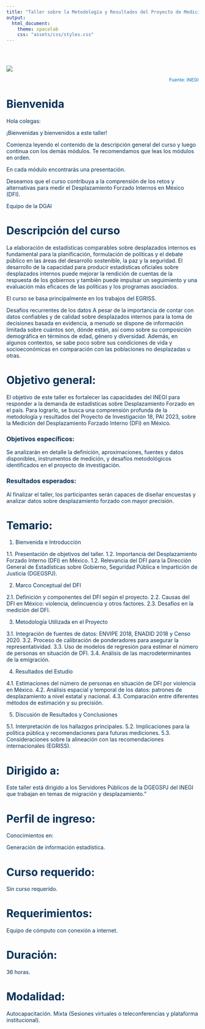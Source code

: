 ---
title: "Taller sobre la Metodología y Resultados del Proyecto de Medición del Desplazamiento Forzado Interno (DFI) en México"
output:
  html_document:
    theme: spacelab
    css: "assets/css/styles.css"
---
<style type="text/css">

.navbar {
  background-color: #0077C8; 
    border-color: #0077C8; 
}

  h1.title {
    color: black; /* Color del título, ajusta según tus necesidades */
  }

.title {
  display: none;
}
</style>
  <div style="color:#003057;">
  
  <div class="row" style="padding-top: 30px;">

  
  </div>
  <div class="row-sm-3">
  
  ![](imagenes/rotulo2.png)



</a>
  </div>
  
  <p style="text-align:right; font-size: 12px; color: #0077C8;">
  Fuente: INEGI
</p>


# **Bienvenida**

Hola colegas:

¡Bienvenidas y bienvenidos a este taller!

Comienza leyendo el contenido de la descripción general del curso y luego continua con los demás módulos. Te recomendamos que leas los módulos en orden.

En cada módulo encontrarás una presentación. 

<!-- la sección de seminarios web a continuación, encontrará enlaces a las grabaciones de 6 seminarios web realizados entre abril y mayo de 2024 como parte de un curso facilitado. Los seminarios web corresponden a cada uno de los módulos. Una vez que haya leído cada módulo, es posible que desee ver también la grabación del seminario web correspondiente, para obtener aún más información y detalles de las experiencias prácticas de diferentes países y agencias. -->

Deseamos que el curso contribuya a la comprensión de los retos y alternativas para medir el Desplazamiento Forzado Internos en México (DFI). 

Equipo de la DGAI


<!-- curso de aprendizaje electrónico sobre las Recomendaciones internacionales sobre estadísticas de desplazados internos. En este curso, aprenderá sobre la orientación y las mejores prácticas disponibles para la producción de estadísticas oficiales sobre desplazados internos , como se describe en las Recomendaciones internacionales sobre estadísticas de refugiados (IRRS), las Recomendaciones internacionales sobre estadísticas de desplazados internos (IRIS). Estas recomendaciones fueron aprobadas por la Comisión de Estadística de las Naciones Unidas en 2018, 2020 y 2023 respectivamente, y fueron desarrolladas por el Grupo de expertos sobre estadísticas de refugiados, desplazados internos y apatridia (EGRISS). -->
<!-- Este curso lo ayudará a mejorar la calidad de los datos sobre desplazados internos en su México.  -->

# **Descripción del curso**

La elaboración de estadísticas comparables sobre desplazados internos es fundamental para la planificación, formulación de políticas y el debate público en las áreas del desarrollo sostenible, la paz y la seguridad. El desarrollo de la capacidad para producir estadísticas oficiales sobre desplazados internos puede mejorar la rendición de cuentas de la respuesta de los gobiernos y también puede impulsar un seguimiento y una evaluación más eficaces de las políticas y los programas asociados.

El curso se basa principalmente en los trabajos del EGRISS.

Desafíos recurrentes de los datos 
A pesar de la importancia de contar con datos confiables y de calidad sobre desplazados internos para la toma de decisiones basada en evidencia, a menudo se dispone de información limitada sobre cuántos son, dónde están, así como sobre su composición demográfica en términos de edad, género y diversidad. Además, en algunos contextos, se sabe poco sobre sus condiciones de vida y socioeconómicas en comparación con las poblaciones no desplazadas u otras. 


# Objetivo general:

El objetivo de este taller es fortalecer las capacidades del INEGI para responder a la demanda de estadísticas sobre Desplazamiento Forzado en el país. Para lograrlo, se busca una comprensión profunda de la metodología y resultados del Proyecto de Investigación 18, PAI 2023, sobre la Medición del Desplazamiento Forzado Interno (DFI) en México.

### Objetivos específicos:

Se analizarán en detalle la definición, aproximaciones, fuentes y datos disponibles, instrumentos de medición, y desafíos metodológicos identificados en el proyecto de investigación. 

### Resultados esperados:

Al finalizar el taller, los participantes serán capaces de diseñar encuestas y analizar datos sobre desplazamiento forzado con mayor precisión.


# **Temario:**

1. Bienvenida e Introducción

1.1. Presentación de objetivos del taller.
1.2. Importancia del Desplazamiento Forzado Interno (DFI) en México.
1.2. Relevancia del DFI para la Dirección General de Estadísticas sobre Gobierno, Seguridad Pública e Impartición de Justicia (DGEGSPJ).

2. Marco Conceptual del DFI

2.1. Definición y componentes del DFI según el proyecto.
2.2. Causas del DFI en México: violencia, delincuencia y otros factores.
2.3. Desafíos en la medición del DFI.

3. Metodología Utilizada en el Proyecto

3.1. Integración de fuentes de datos: ENVIPE 2018, ENADID 2018 y Censo 2020.
3.2. Proceso de calibración de ponderadores para asegurar la representatividad.
3.3. Uso de modelos de regresión para estimar el número de personas en situación de DFI.
3.4. Análisis de las macrodeterminantes de la emigración.

4. Resultados del Estudio

4.1. Estimaciones del número de personas en situación de DFI por violencia en México.
4.2. Análisis espacial y temporal de los datos: patrones de desplazamiento a nivel estatal y nacional.
4.3. Comparación entre diferentes métodos de estimación y su precisión.

5. Discusión de Resultados y Conclusiones

5.1. Interpretación de los hallazgos principales.
5.2. Implicaciones para la política pública y recomendaciones para futuras mediciones.
5.3. Consideraciones sobre la alineación con las recomendaciones internacionales (EGRISS).

# **Dirigido a:**

Este taller está dirigido a los Servidores Públicos de la DGEGSPJ del INEGI que trabajan en temas de migración y desplazamiento."


# **Perfil de ingreso:**

Conocimientos en:

Generación de información estadística.


# **Curso requerido:**

Sin curso requerido.

# **Requerimientos:**

Equipo de cómputo con conexión a internet.

# **Duración:**

36 horas.

# **Modalidad:**

Autocapacitación.
Mixta (Sesiones virtuales o teleconferencias y plataforma institucional).





